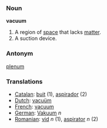 === Noun ===

'''vacuum'''

#A region of [[space]] that lacks [[matter]].
#A suction device.

===Antonym===
[[plenum]]

=== Translations ===
*[[Catalan]]: [[buit]] (1), [[aspirador]] (2)
*[[Dutch]]: [[vacuüm]]
*[[French]]: [[vacuum]]
*[[German]]: [[Vakuum]] ''n''
*[[Romanian]]: [[vid]] ''n'' (1), [[aspirator]] ''n'' (2)